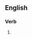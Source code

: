 ==English==

===Verb===
{{head|en|present participle}}

# {{present participle of|weet|lang=en|nocat=1}}